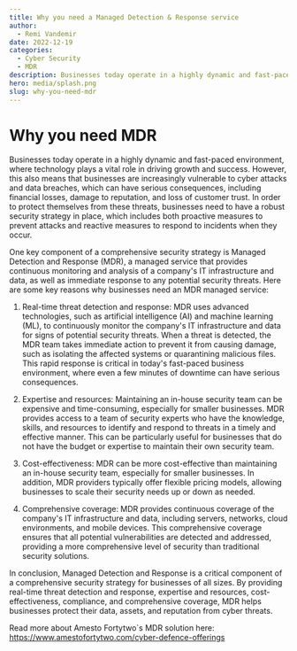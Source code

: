 ```yaml
---
title: Why you need a Managed Detection & Response service
author:
  - Remi Vandemir
date: 2022-12-19
categories:
  - Cyber Security
  - MDR
description: Businesses today operate in a highly dynamic and fast-paced environment, where technology plays a vital role in driving growth and success. However, this also means that businesses are increasingly vulnerable to cyber attacks and data breaches, which can have serious consequences, including financial losses, damage to reputation, and loss of customer trust.
hero: media/splash.png
slug: why-you-need-mdr
---
```


# Why you need MDR
Businesses today operate in a highly dynamic and fast-paced environment, where technology plays a vital role in driving growth and success. However, this also means that businesses are increasingly vulnerable to cyber attacks and data breaches, which can have serious consequences, including financial losses, damage to reputation, and loss of customer trust. In order to protect themselves from these threats, businesses need to have a robust security strategy in place, which includes both proactive measures to prevent attacks and reactive measures to respond to incidents when they occur.

One key component of a comprehensive security strategy is Managed Detection and Response (MDR), a managed service that provides continuous monitoring and analysis of a company's IT infrastructure and data, as well as immediate response to any potential security threats. Here are some key reasons why businesses need an MDR managed service:

1. Real-time threat detection and response: MDR uses advanced technologies, such as artificial intelligence (AI) and machine learning (ML), to continuously monitor the company's IT infrastructure and data for signs of potential security threats. When a threat is detected, the MDR team takes immediate action to prevent it from causing damage, such as isolating the affected systems or quarantining malicious files. This rapid response is critical in today's fast-paced business environment, where even a few minutes of downtime can have serious consequences.

2. Expertise and resources: Maintaining an in-house security team can be expensive and time-consuming, especially for smaller businesses. MDR provides access to a team of security experts who have the knowledge, skills, and resources to identify and respond to threats in a timely and effective manner. This can be particularly useful for businesses that do not have the budget or expertise to maintain their own security team.

3. Cost-effectiveness: MDR can be more cost-effective than maintaining an in-house security team, especially for smaller businesses. In addition, MDR providers typically offer flexible pricing models, allowing businesses to scale their security needs up or down as needed.

4. Comprehensive coverage: MDR provides continuous coverage of the company's IT infrastructure and data, including servers, networks, cloud environments, and mobile devices. This comprehensive coverage ensures that all potential vulnerabilities are detected and addressed, providing a more comprehensive level of security than traditional security solutions.

In conclusion, Managed Detection and Response is a critical component of a comprehensive security strategy for businesses of all sizes. By providing real-time threat detection and response, expertise and resources, cost-effectiveness, compliance, and comprehensive coverage, MDR helps businesses protect their data, assets, and reputation from cyber threats.

Read more about Amesto Fortytwo`s MDR solution here: https://www.amestofortytwo.com/cyber-defence-offerings